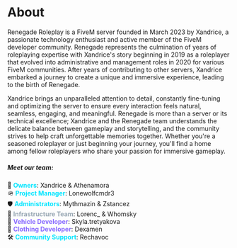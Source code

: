 # About

Renegade Roleplay is a FiveM server founded in March 2023 by Xandrice, a passionate technology enthusiast and active member of the FiveM developer community. Renegade represents the culmination of years of roleplaying expertise with Xandrice's story beginning in 2019 as a roleplayer that evolved into administrative and management roles in 2020 for various FiveM communities. After years of contributing to other servers, Xandrice embarked a journey to create a unique and immersive experience, leading to the birth of Renegade. 

Xandrice brings an unparalleled attention to detail, constantly fine-tuning and optimizing the server to ensure every interaction feels natural, seamless, engaging, and meaningful. Renegade is more than a server or its technical excellence; Xandrice and the Renegade team understands the delicate balance between gameplay and storytelling, and the community strives to help craft unforgettable memories together.  Whether you're a seasoned roleplayer or just beginning your journey, you'll find a home among fellow roleplayers who share your passion for immersive gameplay.

##### Meet our team:
👑 <font color="#00e5ff"> **Owners**</font>: Xandrice & Athenamora\
🪖 <font color="#00e5ff"> **Project Manager**</font>: Lonewolfcmdr3\
🛡️ <font color="#00e5ff"> **Administrators**</font>: Mythmazin & Zstancez\
🔧 <font color="#99A8B4"> **Infrastructure Team**</font>: Lorenc_ & Whomsky\
🚗 <font color="#896bff"> **Vehicle Developer**</font>: Skyla.tretyakova\
👕 <font color="#896bff"> **Clothing Developer**</font>: Dexamen\
🛠️ <font color="#00e5ff"> **Community Support**</font>: Rechavoc
